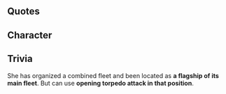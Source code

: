 {{Enemy/Header}}
==Quotes==
{{Abyssquote

|Clip1 = {{Audio|file= Abyssal Bamboo Princess Intro.ogg}}<br>{{Audio|file= Abyssal Bamboo Princess Broken Form Intro.ogg}}

|開幕前 =ヘッヘッヘ……クルネェ…ザコドモガ！カカッテ…コイヨ…。アイテヲシテ…ヤロウ……。……キナッ！
<br><br>ケッコウヤルンダナ……ミナオシタヨ……。イイネ…キライジャナイ……。ギッタギタニ…シテヤルヨ。ホンキデ…ヤッテ…ヤルゼッ！(Final Form)

|EN1 = Heh heh heh… Small fry have come here... Show me what you got... I’ll be your opponent... Come...on!
<br><br>Not bad are you… I reconsidered you... It's good. I don't dislike it... Gonna beat you to a pulp.  I’m serious. I’ll do it...!(Final Form)
|Note1 = 

|Clip0 = {{Audio|file= Abyssal Bamboo Princess Attack.ogg}}<br>{{Audio|file= Abyssal Bamboo Princess Broken Form Attack.ogg}}
|砲撃 = ヤッテ…ヤルゼェッ！
<br><br>ナメルナアッ！ (Final Form)
|EN0 = I will do it!
<br><br>Don't underestimate me! (Final Form)

|Clip2 = {{Audio|file= Abyssal Bamboo Princess Damaged.ogg}}<br>{{Audio|file= Abyssal Bamboo Princess Broken Form Damaged.ogg}}
|被弾 =イッテェナァ…！
<br><br>ヘッヘヘ……ヤラセルカヨォッ！ (Final Form)

|EN2 = Ouch!
<br><br>Hehehe... I won't let you do! (Final Form)

 

|Clip3 = {{Audio|file= Abyssal Bamboo Princess Sunk.ogg}}<br>{{Audio|file= Abyssal Bamboo Princess Broken Form Sunk.ogg}}

 

|昼戦終了時 =ナンダロウナ…コノカンジ…。ナガイコトワスレテタ。ワルクナイネェ…。モエテキタゼッ…！(Normal Sunk lines)
<br><br>ヘッ……。シズムカ…オレモ…。　ナンダロウナ……？ナンカ、ウレシイゼ…。フシギダ……。アァ…ミンナ…。ソウカ…オレハ…。分かった。よし！（Final Sunk Lines)

|EN3 = I wonder what this feeling is... Forgotten this for a long time. Not bad.... I'm getting excited...! (Normal Sunk lines)
<br><br>Heh... I've been sunk too...  I wonder what... I'm kinda glad... It's amazing... Ah... everybody... I see... I am...
I got it. Okay! (Final Sunk Lines)

 

|Note3 = 

 

}}

==Character==
==Trivia==
She has organized a combined fleet and been located as '''a flagship of its main fleet'''. But can use '''opening torpedo attack in that position'''.
{{Enemy/Footer}}